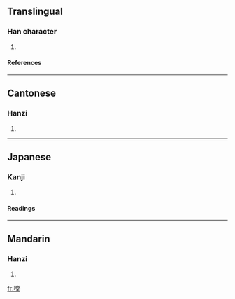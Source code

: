 ==Translingual==

===Han character===
{{Han char|rn=64|rad=手|as=11|sn=14|four=|canj=手火月土 (QFBG)}}
# {{defn|Han|sort=手11}}

====References====
{{Han ref|kx=0449.360|dkj=12586|dj=0800.200|hdz=31945.060|uh=645A|ud=25690}}

----
==Cantonese==

===Hanzi===
{{yue-hanzi|jyut=}}
# {{defn|Cantonese}}

----
==Japanese==

===Kanji===
{{ja-kanji|grade=|rs=手11}}
# {{defn|Japanese}} 

====Readings====
{{ja-readings|on=[[とう]] (tō), [[どう]] (dō), [[ちょう]] (chō)|kun=[[とめる]] (tomeru)}}

----
==Mandarin==

===Hanzi===
{{cmn-hanzi|pin=[[táng]] ([[tang2]])|wg=t'ang<sup>2</sup>}}
# {{defn|Mandarin}}

[[fr:摚]]